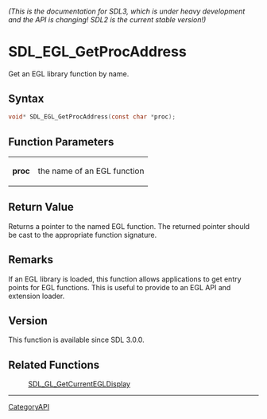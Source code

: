 ====== (This is the documentation for SDL3, which is under heavy development and the API is changing! SDL2 is the current stable version!) ======
= SDL_EGL_GetProcAddress =

Get an EGL library function by name.

== Syntax ==

<syntaxhighlight lang='c'>
void* SDL_EGL_GetProcAddress(const char *proc);
</syntaxhighlight>

== Function Parameters ==

{|
|'''proc'''
|the name of an EGL function
|}

== Return Value ==

Returns a pointer to the named EGL function. The returned pointer should be
cast to the appropriate function signature.

== Remarks ==

If an EGL library is loaded, this function allows applications to get entry
points for EGL functions. This is useful to provide to an EGL API and
extension loader.

== Version ==

This function is available since SDL 3.0.0.

== Related Functions ==

:[[SDL_GL_GetCurrentEGLDisplay]]

----
[[CategoryAPI]]


